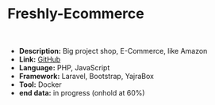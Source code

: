 # Freshly-Ecommerce

<br />

- **Description:** Big project shop, E-Commerce, like Amazon
- **Link:** [GitHub](https://github.com/olek1305/Freshly-Ecommerce)
- **Language:** PHP, JavaScript
- **Framework:** Laravel, Bootstrap, YajraBox
- **Tool:** Docker
- **end data:** in progress (onhold at 60%)
